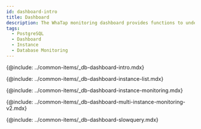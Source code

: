 ```yaml
---
id: dashboard-intro
title: Dashboard
description: The WhaTap monitoring dashboard provides functions to understand the overall status of a project at a glance.
tags:
  - PostgreSQL
  - Dashboard
  - Instance
  - Database Monitoring
---
```



<Note product='PostgreSQL' link='../postgresql-v1/dashboard-intro' />

{@include: ../common-items/_db-dashboard-intro.mdx}  

{@include: ../common-items/_db-dashboard-instance-list.mdx}

{@include: ../common-items/_db-dashboard-instance-monitoring.mdx}  

{@include: ../common-items/_db-dashboard-multi-instance-monitoring-v2.mdx}

{@include: ../common-items/_db-dashboard-slowquery.mdx}
